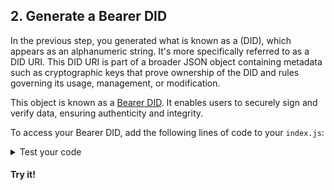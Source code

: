 
<section class="docs-section">

## 2. Generate a Bearer DID

In the previous step, you generated what is known as a (DID), which appears as an alphanumeric string. It's more specifically referred to as a DID URI. 
This DID URI is part of a broader JSON object containing metadata such as cryptographic keys that prove ownership of the DID and rules governing its usage, management, or modification.

This object is known as a [Bearer DID](http://developer.tbd.website/docs/web5/build/decentralized-identifiers/how-to-create-did#create-did). It enables users to securely sign and verify data, ensuring authenticity and integrity.

To access your Bearer DID, add the following lines of code to your `index.js`:

<CodeSnippet snippetName="getBearerDid" />

<details>
    <summary>Test your code</summary>

Wanna see the identity you just created?

In index.js, add the following line and save your file:

```js
console.log(aliceBearerDid);
```

Then from the terminal, run:
```bash
node index.js
```

You'll see the full identity. It should resemble the output below:

```bash
BearerDid { // nested objects and properties here }
```
</details>

#### Try it!

</section>
